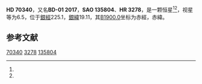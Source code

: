 {{Starbox begin
| name = HD 70340
}}
{{Starbox observe
| epoch = [[J2000.0|J2000.0]]
| constell = {{星座名待查}}<ref name=SIMBAD>{{cite web
 | url=http://simbad.u-strasbg.fr/simbad/sim-id?Ident=HR+3278
 | title=Pulsating variable Star
 | publisher=Centre de Données astronomiques de Strasbourg
 | work=SIMBAD
 | accessdate=2012-07-13
 | archive-date=2016-03-18
 | archive-url=https://web.archive.org/web/20160318223608/http://simbad.u-strasbg.fr/simbad/sim-id?Ident=HR+3278
 | dead-url=no
 }}</ref><ref name=DATA>{{cite web
 | url=http://vizier.u-strasbg.fr/viz-bin/VizieR-5?-out.add=.&-source=5050&-corr=PK=HR&-out.max=9999&HR=3278
 | title=VizieR Detailed Page
 | accessdate=2012-07-13
 | archive-date=2016-03-04
 | archive-url=https://web.archive.org/web/20160304232338/http://vizier.u-strasbg.fr/viz-bin/VizieR-5?-out.add=.&-source=5050&-corr=PK=HR&-out.max=9999&HR=3278
 | dead-url=no
 }}</ref>
| 星官 = 
| ra = {{RA|8|21|20.2}}<ref name=SIMBAD /><ref name=DATA />
| dec = {{DEC|-1|36|8}}<ref name=SIMBAD /><ref name=DATA />
| appmag_v = 6.5<ref name=SIMBAD /><ref name=DATA />
}}
{{Starbox character
| class = A2Vpn:EuSrCr:Si<ref name=SIMBAD /><ref name=DATA />
| b-v = 0.02<ref name=SIMBAD /><ref name=DATA />
| u-b = -0.02<ref name=SIMBAD /><ref name=DATA />
| r-i = <ref name=SIMBAD /><ref name=DATA />
| variable = 
}}
{{Starbox astrometry
| radial_v = -0.02
| prop_mo_ra = 29
| parallax = 0.009
| p_error =
}}
{{Starbox catalog
| names =BD-01 2017，[[SAO星表|SAO]] 135804，[[HD星表|HD]] 70340，[[HR星表|HR]] 3278}}
{{Starbox reference |Simbad=HR+3278}}
{{Starbox end}}

'''HD 70340'''，又名'''BD-01 2017'''，'''SAO 135804'''、'''HR 3278'''，是一颗恒星<ref name=SIMBAD /><ref name=DATA />，视星等为6.5，位于[[銀道座標系|銀經]]225.1，[[銀道座標系|銀緯]]19.11，其[[B1900.0|B1900.0]]坐标为赤經{{RA|8|16|15.7}}，赤緯{{DEC|-1|19.11|3}}。

== 参考文献 ==
{{reflist}}

{{star-stub}}

[[Category:HD和HDE天體|70340]]
[[Category:HR天體|3278]]
[[Category:SAO天體|135804]]